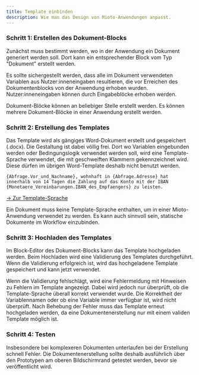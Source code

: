 ```yaml
---
title: Template einbinden
description: Wie man das Design von Mioto-Anwendungen anpasst.
---
```


### Schritt 1: Erstellen des Dokument-Blocks

Zunächst muss bestimmt werden, wo in der Anwendung ein Dokument generiert werden soll. Dort kann ein entsprechender Block vom Typ "Dokument" erstellt werden. 

Es sollte sichergestellt werden, dass alle im Dokument verwendeten Variablen aus Nutzer:inneneingaben resultieren, die vor Erreichen des Dokumentenblocks von der Anwendung erhoben wurden. Nutzer:inneneingaben können durch Eingabeblöcke erhoben werden.

Dokument-Blöcke können an beliebiger Stelle erstellt werden. Es können mehrere Dokument-Blöcke in einer Anwendung erstellt werden.

### Schritt 2: Erstellung des Templates

Das Template wird als gängiges Word-Dokument erstellt und gespeichert (.docx). Die Gestaltung ist dabei völlig frei. Dort wo Variablen eingebunden werden oder Bedingungslogik verwendet werden soll, wird eine Template-Sprache verwendet, die mit geschweiften Klammern gekennzeichnet wird. Diese dürfen im übrigen Word-Template deshalb nicht benutzt werden.

```
{Abfrage.Vor_und_Nachname}, wohnhaft in {Abfrage.Adresse} hat innerhalb von 14 Tagen die Zahlung auf das Konto mit der IBAN {Monetaere_Vereinbarungen.IBAN_des_Empfaengers} zu leisten. 
```

[-> Zur Template-Sprache](/docs/template-sprache "Template-Sprache")

Ein Dokument muss keine Template-Sprache enthalten, um in einer Mioto-Anwendung verwendet zu werden. Es kann auch sinnvoll sein, statische Dokumente im Workflow einzubinden.

### Schritt 3: Hochladen des Templates

Im Block-Editor des Dokument-Blocks kann das Template hochgeladen werden. Beim Hochladen wird eine Validierung des Templates durchgeführt. Wenn die Validierung erfolgreich ist, wird das hochgeladene Template gespeichert und kann jetzt verwendet.

Wenn die Validierung fehlschlägt, wird eine Fehlermeldung mit Hinweisen zu Fehlern im Template angezeigt. Dabei wird jedoch nur überprüft, ob die Template-Sprache überall korrekt verwendet wurde. Die Korrektheit der Variablennamen oder ob eine Variable immer verfügbar ist, wird nicht überprüft. Nach Behebung der Fehler muss das Template erneut hochgeladen werden, da eine Dokumentenerstellung nur mit einem validen Template möglich ist.

### Schritt 4: Testen

Insbesondere bei komplexeren Dokumenten unterlaufen bei der Erstellung schnell Fehler. Die Dokumentenerstellung sollte deshalb ausführlich über den Prototypen am oberen Bildschirmrand getestet werden, bevor sie veröffentlicht wird.
